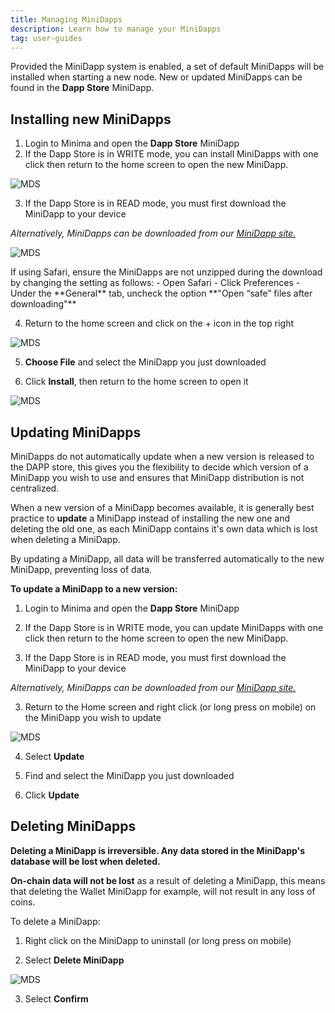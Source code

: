 ```yaml
---
title: Managing MiniDapps
description: Learn how to manage your MiniDapps
tag: user-guides
---
```


Provided the MiniDapp system is enabled, a set of default MiniDapps will be installed when starting a new node. New or updated MiniDapps can be found in the **Dapp Store** MiniDapp.

## Installing new MiniDapps

1. Login to Minima and open the **Dapp Store** MiniDapp
2. If the Dapp Store is in WRITE mode, you can install MiniDapps with one click then return to the home screen to open the new MiniDapp.

![MDS](/img/runanode/mds_dappstore.jpg)

3. If the Dapp Store is in READ mode, you must first download the MiniDapp to your device

_Alternatively, MiniDapps can be downloaded from our [MiniDapp site.](https://minidapps.minima.global/)_

![MDS](/img/runanode/mds_dappstoreread.jpg)

<Callout title="Info">
  If using Safari, ensure the MiniDapps are not unzipped during the download by
  changing the setting as follows:
  - Open Safari
  - Click Preferences
  - Under the **General** tab, uncheck the option **"Open “safe” files after
  downloading"**

</Callout>

4. Return to the home screen and click on the + icon in the top right

![MDS](/img/runanode/mds_installdapp.jpg)

5. **Choose File** and select the MiniDapp you just downloaded

6. Click **Install**, then return to the home screen to open it

![MDS](/img/runanode/mds_installdapp3.jpg)

## Updating MiniDapps

MiniDapps do not automatically update when a new version is released to the DAPP store, this gives you the flexibility to decide which version of a MiniDapp you wish to use and ensures that MiniDapp distribution is not centralized.

When a new version of a MiniDapp becomes available, it is generally best practice to **update** a MiniDapp instead of installing the new one and deleting the old one, as each MiniDapp contains it's own data which is lost when deleting a MiniDapp.

By updating a MiniDapp, all data will be transferred automatically to the new MiniDapp, preventing loss of data.

**To update a MiniDapp to a new version:**

1. Login to Minima and open the **Dapp Store** MiniDapp

2. If the Dapp Store is in WRITE mode, you can update MiniDapps with one click then return to the home screen to open the new MiniDapp.

3. If the Dapp Store is in READ mode, you must first download the MiniDapp to your device

_Alternatively, MiniDapps can be downloaded from our [MiniDapp site.](https://minidapps.minima.global/)_

3. Return to the Home screen and right click (or long press on mobile) on the MiniDapp you wish to update

![MDS](/img/runanode/mds_dappoptions.jpg)

4. Select **Update**

5. Find and select the MiniDapp you just downloaded

6. Click **Update**

## Deleting MiniDapps

**Deleting a MiniDapp is irreversible. Any data stored in the MiniDapp's database will be lost when deleted.**

**On-chain data will not be lost** as a result of deleting a MiniDapp, this means that deleting the Wallet MiniDapp for example, will not result in any loss of coins.

To delete a MiniDapp:

1. Right click on the MiniDapp to uninstall (or long press on mobile)

2. Select **Delete MiniDapp**

![MDS](/img/runanode/mds_dappoptions.jpg)

3. Select **Confirm**
